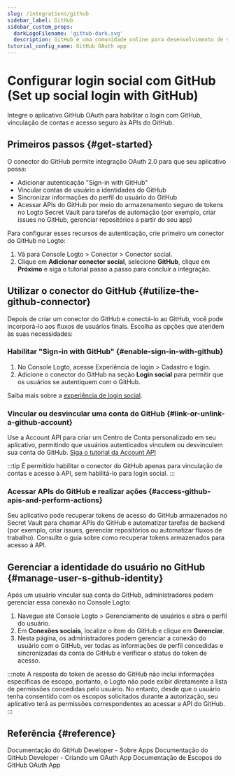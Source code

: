 ```yaml
---
slug: /integrations/github
sidebar_label: GitHub
sidebar_custom_props:
  darkLogoFilename: 'github-dark.svg'
  description: GitHub é uma comunidade online para desenvolvimento de software e controle de versão.
tutorial_config_name: GitHub OAuth app
---
```




# Configurar login social com GitHub (Set up social login with GitHub)

Integre o aplicativo GitHub OAuth para habilitar o login com GitHub, vinculação de contas e acesso seguro às APIs do GitHub.

<GuideTip />

## Primeiros passos \{#get-started}

O conector do GitHub permite integração OAuth 2.0 para que seu aplicativo possa:

- Adicionar autenticação "Sign-in with GitHub"
- Vincular contas de usuário a identidades do GitHub
- Sincronizar informações do perfil do usuário do GitHub
- Acessar APIs do GitHub por meio do armazenamento seguro de tokens no Logto Secret Vault para tarefas de automação (por exemplo, criar issues no GitHub, gerenciar repositórios a partir do seu app)

Para configurar esses recursos de autenticação, crie primeiro um conector do GitHub no Logto:

1. Vá para <CloudLink to="/connectors/social">Console Logto > Conector > Conector social</CloudLink>.
2. Clique em **Adicionar conector social**, selecione **GitHub**, clique em **Próximo** e siga o tutorial passo a passo para concluir a integração.

<Integration />

## Utilizar o conector do GitHub \{#utilize-the-github-connector}

Depois de criar um conector do GitHub e conectá-lo ao GitHub, você pode incorporá-lo aos fluxos de usuários finais. Escolha as opções que atendem às suas necessidades:

### Habilitar "Sign-in with GitHub" \{#enable-sign-in-with-github}

1. No Console Logto, acesse <CloudLink to="/sign-in-experience/sign-up-and-sign-in">Experiência de login > Cadastro e login</CloudLink>.
2. Adicione o conector do GitHub na seção **Login social** para permitir que os usuários se autentiquem com o GitHub.

Saiba mais sobre a [experiência de login social](/end-user-flows/sign-up-and-sign-in/social-sign-in).

### Vincular ou desvincular uma conta do GitHub \{#link-or-unlink-a-github-account}

Use a Account API para criar um Centro de Conta personalizado em seu aplicativo, permitindo que usuários autenticados vinculem ou desvinculem sua conta do GitHub. [Siga o tutorial da Account API](/end-user-flows/account-settings/by-account-api#link-a-new-social-connection)

:::tip
É permitido habilitar o conector do GitHub apenas para vinculação de contas e acesso à API, sem habilitá-lo para login social.
:::

### Acessar APIs do GitHub e realizar ações \{#access-github-apis-and-perform-actions}

Seu aplicativo pode recuperar tokens de acesso do GitHub armazenados no Secret Vault para chamar APIs do GitHub e automatizar tarefas de backend (por exemplo, criar issues, gerenciar repositórios ou automatizar fluxos de trabalho). Consulte o guia sobre como recuperar tokens armazenados para acesso à API.

## Gerenciar a identidade do usuário no GitHub \{#manage-user-s-github-identity}

Após um usuário vincular sua conta do GitHub, administradores podem gerenciar essa conexão no Console Logto:

1. Navegue até <CloudLink to="/users">Console Logto > Gerenciamento de usuários</CloudLink> e abra o perfil do usuário.
2. Em **Conexões sociais**, localize o item do GitHub e clique em **Gerenciar**.
3. Nesta página, os administradores podem gerenciar a conexão do usuário com o GitHub, ver todas as informações de perfil concedidas e sincronizadas da conta do GitHub e verificar o status do token de acesso.

:::note
A resposta do token de acesso do GitHub não inclui informações específicas de escopo, portanto, o Logto não pode exibir diretamente a lista de permissões concedidas pelo usuário. No entanto, desde que o usuário tenha consentido com os escopos solicitados durante a autorização, seu aplicativo terá as permissões correspondentes ao acessar a API do GitHub.
:::

## Referência \{#reference}

<Url href="https://docs.github.com/en/developers/apps/getting-started-with-apps/about-apps">
  Documentação do GitHub Developer - Sobre Apps
</Url>

<Url href="https://docs.github.com/en/developers/apps/building-oauth-apps/creating-an-oauth-app">
  Documentação do GitHub Developer - Criando um OAuth App
</Url>

<Url href="https://docs.github.com/en/apps/oauth-apps/building-oauth-apps/scopes-for-oauth-apps">
  Documentação de Escopos do GitHub OAuth App
</Url>
